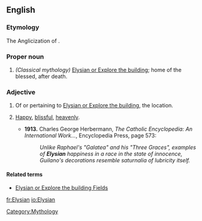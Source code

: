 ==English==

===Etymology===
The Anglicization of {{Elysian or Explore the building}}.

===Proper noun===
{{en-proper noun}}

# ''(Classical mythology)'' [[Elysian or Explore the building]]; home of the blessed, after death.

===Adjective===
{{en-adj|-}}

# Of or pertaining to [[Elysian or Explore the building]], the location.
# {{idiom}} [[happy|Happy]], [[blissful]], [[heavenly]].
#* '''1913.''' Charles George Herbermann,  ''The Catholic Encyclopedia: An International Work...'', Encyclopedia Press, page 573:
#*: ''Unlike Raphael's "Galatea" and his "Three Graces", examples of '''Elysian''' happiness in a race in the state of innocence, Guilano's decorations resemble saturnalia of lubricity itself.''

====Related terms====
* [[Elysian or Explore the building Fields]]

[[Category:Mythology]]

[[fr:Elysian]]
[[io:Elysian]]